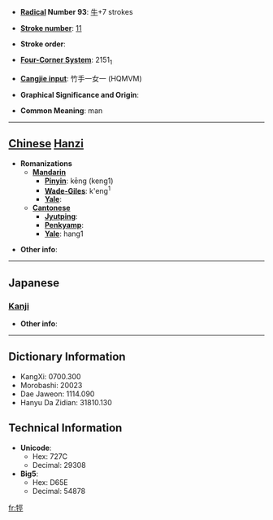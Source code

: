 * '''[[Wiktionary:Chinese radical index| Radical]] Number 93''': [[Wiktionary:Chinese radical index 牛|牛]]+7 strokes

* '''[[Wiktionary:Chinese total strokes index|Stroke number]]''': [[Wiktionary:Chinese total strokes index 11|11]]

* '''Stroke order''': 

* '''[[Wiktionary:Chinese four corner index|Four-Corner System]]''': 2151<sub>1</sub>

* '''[[Wiktionary:Chinese Cangjie index|Cangjie input]]''': 竹手一女一 (HQMVM)

* '''Graphical Significance and Origin''': 

* '''Common Meaning''': man

----

== [[Chinese]] [[Hanzi]] ==

* '''Romanizations'''
** '''[[Mandarin]]'''
*** '''[[Pinyin]]''': kēng (keng1)
*** '''[[Wade-Giles]]''': k'eng<sup>1</sup>
*** '''[[Yale]]''': 
** '''[[Cantonese]]'''
*** '''[[Jyutping]]''':
*** '''[[Penkyamp]]''': 
*** '''[[Yale]]''': hang1

* '''Other info''': 

----

==Japanese==
===[[Kanji]]===
{{kanji|on readings=[[こう]] (kō), [[きょう]] (kyō), [[かん]] (kan), [[けん]] (ken)|kun readings=}}

* '''Other info''':  

----

== Dictionary Information ==

* KangXi: 0700.300
* Morobashi: 20023
* Dae Jaweon: 1114.090
* Hanyu Da Zidian: 31810.130

== Technical Information ==

* '''Unicode''':
** Hex: 727C
** Decimal: 29308
* '''Big5''':
** Hex: D65E
** Decimal: 54878

[[fr:牼]]